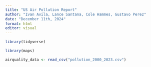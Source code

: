 ```yaml
---
title: "US Air Pollution Report"
author: "Ivan Avila, Lance Santana, Cole Hammes, Gustavo Perez"
date: "December 11th, 2024"
format: html
editor: visual
---
```


```r
library(tidyverse)

library(maps)
```

```r
airquality_data <- read_csv("pollution_2000_2023.csv")
```
